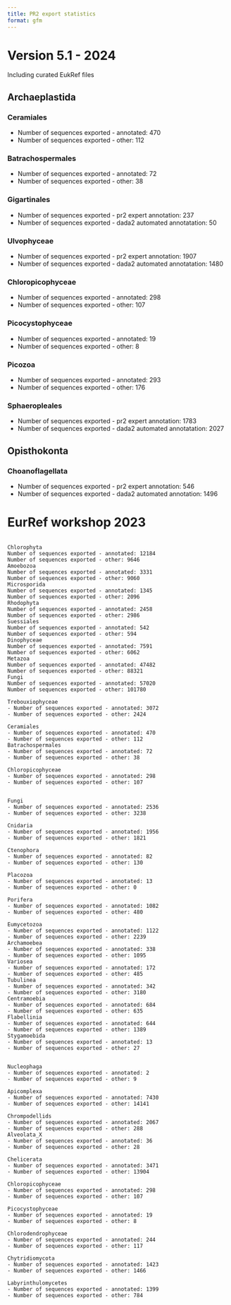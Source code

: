 ```yaml
---
title: PR2 export statistics
format: gfm
---
```



# Version 5.1 - 2024

Including curated EukRef files

## Archaeplastida

### Ceramiales 
- Number of sequences exported - annotated: 470
- Number of sequences exported - other: 112

### Batrachospermales 
- Number of sequences exported - annotated: 72
- Number of sequences exported - other: 38

### Gigartinales 
- Number of sequences exported - pr2 expert annotation: 237 
- Number of sequences exported - dada2 automated annotatation: 50 

### Ulvophyceae
- Number of sequences exported - pr2 expert annotation: 1907 
- Number of sequences exported - dada2 automated annotatation: 1480

### Chloropicophyceae 
- Number of sequences exported - annotated: 298
- Number of sequences exported - other: 107

### Picocystophyceae 
- Number of sequences exported - annotated: 19
- Number of sequences exported - other: 8

### Picozoa
- Number of sequences exported - annotated: 293
- Number of sequences exported - other: 176

### Sphaeropleales 
- Number of sequences exported - pr2 expert annotation: 1783 
- Number of sequences exported - dada2 automated annotatation: 2027 

## Opisthokonta

###  Choanoflagellata 
- Number of sequences exported - pr2 expert annotation: 546 
- Number of sequences exported - dada2 automated annotation: 1496 

# EurRef workshop 2023
```

Chlorophyta
Number of sequences exported - annotated: 12184
Number of sequences exported - other: 9646
Amoebozoa
Number of sequences exported - annotated: 3331
Number of sequences exported - other: 9060
Microsporida 
Number of sequences exported - annotated: 1345
Number of sequences exported - other: 2096
Rhodophyta
Number of sequences exported - annotated: 2458
Number of sequences exported - other: 2986
Suessiales
Number of sequences exported - annotated: 542
Number of sequences exported - other: 594
Dinophyceae
Number of sequences exported - annotated: 7591
Number of sequences exported - other: 6062
Metazoa
Number of sequences exported - annotated: 47482
Number of sequences exported - other: 88321
Fungi
Number of sequences exported - annotated: 57020
Number of sequences exported - other: 101780

Trebouxiophyceae 
- Number of sequences exported - annotated: 3072
- Number of sequences exported - other: 2424

Ceramiales 
- Number of sequences exported - annotated: 470
- Number of sequences exported - other: 112
Batrachospermales 
- Number of sequences exported - annotated: 72
- Number of sequences exported - other: 38

Chloropicophyceae 
- Number of sequences exported - annotated: 298
- Number of sequences exported - other: 107


Fungi 
- Number of sequences exported - annotated: 2536
- Number of sequences exported - other: 3238

Cnidaria 
- Number of sequences exported - annotated: 1956
- Number of sequences exported - other: 1821

Ctenophora 
- Number of sequences exported - annotated: 82
- Number of sequences exported - other: 130

Placozoa 
- Number of sequences exported - annotated: 13
- Number of sequences exported - other: 0

Porifera 
- Number of sequences exported - annotated: 1082
- Number of sequences exported - other: 480

Eumycetozoa 
- Number of sequences exported - annotated: 1122
- Number of sequences exported - other: 2239
Archamoebea 
- Number of sequences exported - annotated: 338
- Number of sequences exported - other: 1095
Variosea 
- Number of sequences exported - annotated: 172
- Number of sequences exported - other: 485
Tubulinea 
- Number of sequences exported - annotated: 342
- Number of sequences exported - other: 3180
Centramoebia 
- Number of sequences exported - annotated: 684
- Number of sequences exported - other: 635
Flabellinia 
- Number of sequences exported - annotated: 644
- Number of sequences exported - other: 1389
Stygamoebida 
- Number of sequences exported - annotated: 13
- Number of sequences exported - other: 27


Nucleophaga 
- Number of sequences exported - annotated: 2
- Number of sequences exported - other: 9

Apicomplexa 
- Number of sequences exported - annotated: 7430
- Number of sequences exported - other: 14141

Chrompodellids 
- Number of sequences exported - annotated: 2067
- Number of sequences exported - other: 288
Alveolata_X 
- Number of sequences exported - annotated: 36
- Number of sequences exported - other: 28

Chelicerata 
- Number of sequences exported - annotated: 3471
- Number of sequences exported - other: 13904

Chloropicophyceae 
- Number of sequences exported - annotated: 298
- Number of sequences exported - other: 107

Picocystophyceae 
- Number of sequences exported - annotated: 19
- Number of sequences exported - other: 8

Chlorodendrophyceae 
- Number of sequences exported - annotated: 244
- Number of sequences exported - other: 117

Chytridiomycota 
- Number of sequences exported - annotated: 1423
- Number of sequences exported - other: 1466

Labyrinthulomycetes 
- Number of sequences exported - annotated: 1399
- Number of sequences exported - other: 784

```

